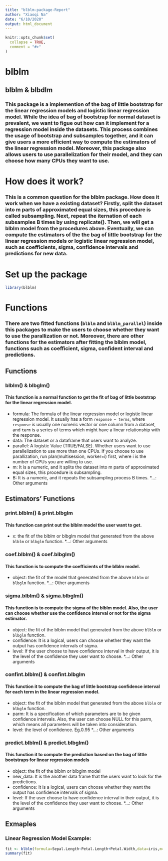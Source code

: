 ```yaml
---
title: "blblm-package-Report"
author: "Xiaoqi Na"
date: "6/10/2020"
output: html_document
---
```


```r
knitr::opts_chunk$set(
  collapse = TRUE,
  comment = "#>"
)
```

# blblm

## blblm & blbdlm

### This package is a implemention of the bag of little bootstrap for the linear regression models and logistic linear regression model. While the idea of bag of bootstrap for normal dataset is prevalent, we want to figue out how can it implement for a regression model inside the datasets. This process combines the usage of bootstrap and subsamples together, and it can give users a more efficient way to compute the estimators of the linear regression model. Moreover, this package also allows users to use parallelization for their model, and they can choose how many CPUs they want to use. 

# How does it work?

### This is a common question for the blblm package. How does it work when we have a existing dataset? Firstly, split the dataset into m parts of approximated equal sizes, this procedure is called subsampling. Next, repeat the iternation of each subsamples B times by using replicate(). Then, we will get a blblm model from the procedures above. Eventually, we can compute the estimators of the the bag of little bootstrap for the linear regression models or logistic linear regression model, such as coefficients, sigma, confidence intervals and predictions for new data. 



# Set up the package
```r
library(blblm)
```

# Functions
### There are two fitted functions (`blblm` and `blblm_parallel`) inside this packages to make the users to choose whether they want to use the parallization or not. Moreover, there are other functions for the estimators after fitting the blblm model, functions such as coefficient, sigma, confident interval and predictions.

## Functions

### blblm() & blbglm()
#### This function is a normal function to get the fit of bag of little bootstrap for the linear regression model.
* formula: The formula of the linear regression model or logistic linear regression model. It usually has a form `response ~ terms `, where `response` is usually one numeric vector or one column from a dataset, and `term` is a series of terms which might have a linear relationship with the response.
* data: The dataset or a dataframe that users want to analyze.
* parallel: A logistic Value (TRUE/FALSE). Whether users want to use parallelization to use more than one CPUs. If you choose to use parallization, run plan(multisession, worker=i) first, where i is the number of CPUs you are willing to use.
* m: It is a numeric, and it splits the dataset into m parts of approximated equal sizes, this procedure is subsampling.
* B: It is a numeric, and it repeats the subsampling process B times.
*...: Other arguments



## Estimators' Functions

### print.blblm() & print.blbglm
#### This function can print out the blblm model the user want to get.
* x: the fit of the blblm or blbglm model that generated from the above `blblm` or `blbglm` function.
*...: Other arguments

### coef.blblm() & coef.blbglm()
#### This function is to compute the coefficients of the blblm model.
* object: the fit of the  model that generated from the above `blblm` or `blbglm` function.
*...: Other arguments

### sigma.blblm() & sigma.blbglm()
#### This function is to compute the sigma of the blblm model. Also, the user can choose whether use the confidence interval or not for the sigma estimator.
* object: the fit of the blblm model that generated from the above `blblm` or `blbglm` function.
* confidence: It is a logical, users can choose whether they want the output has confidence intervals of sigma.
* level: If the user choose to have confidence interval in their output, it is the level of the confidence they user want to choose.
*...: Other arguments

### confint.blblm() & confint.blbglm
#### This function it to compute the bag of little bootstrap confidence interval for each term in the linear regression model. 
* object: the fit of the blblm model that generated from the above `blblm` or `blbglm` function.
* parm: It is a specification of which parameters are to be given confidence intervals. Also, the user can choose NULL for this parm, which means all parameters will be taken into consideration.
* level: the level of confidence. Eg.0.95
*...: Other arguments

### predict.blblm() & predict.blbglm()
#### This function it to compute the prediction based on the bag of little bootstraps for linear regression models

* object: the fit of the blblm or blbglm model
* new_data: It is the another data frame that the users want to look for the predictions.
* confidence: It is a logical, users can choose whether they want the output has confidence intervals of sigma.
* level: If the user choose to have confidence interval in their output, it is the level of the confidence they user want to choose.
*...: Other arguments

## Exmaples

### Linear Regression Model Example:

```r
fit <- blblm(formula=Sepal.Length~Petal.Length+Petal.Width,data=iris,m=10,B=100,parallel=TRUE)
summary(fit)
```
